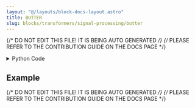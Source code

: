 ```yaml
---
layout: "@/layouts/block-docs-layout.astro"
title: BUTTER
slug: blocks/transformers/signal-processing/butter
---
```


{/* DO NOT EDIT THIS FILE! IT IS BEING AUTO GENERATED */}
{/* PLEASE REFER TO THE CONTRIBUTION GUIDE ON THE DOCS PAGE */}


<PythonDocsDisplay docstring={docstring} />
<details>
<summary>Python Code</summary>

```python
from scipy import signal
from flojoy import flojoy, OrderedPair
from typing import Literal, Union


@flojoy
def BUTTER(
    default: OrderedPair,
    filter_order: int = 1,
    critical_frequency: int = 1,
    btype: Literal["lowpass", "highpass", "bandpass", "bandstop"] = "lowpass",
    sample_rate: int = 10,
) -> OrderedPair:
    """The BUTTER node applies a butterworth filter to an input signal.

    It is designed to have a frequency response that is as flat as possible in the pass band.

    Inputs
    ------
    default : OrderedPair
        The data to apply the butter filter to.

    Parameters
    ----------
    filter_order : int
        The intensity of the filter.
    critical_frequency : int
        The frequency where the filter takes effect. For lowpass and highpass, it takes a scalar.
        For bandpass and bandstop, it takes an array with the length of 2.
    btype : select
        The type of the filter.
    sample_rate : int
        The sample rate of the input signal.

    Returns
    -------
    OrderedPair
        x: time domain
        y: filtered signal
    """

    sig = default.y
    order: int = filter_order
    wn: int = critical_frequency  # hz
    btype: str = btype
    fs: int = sample_rate  # hz

    sos = signal.butter(N=order, Wn=wn, btype=btype, fs=fs, output="sos")
    #    sos = signal.butter(10, 15, "hp", fs=1000, output="sos")
    filtered = signal.sosfilt(sos, sig)

    return OrderedPair(x=default.x, y=filtered)

```

[Find this Flojoy Block on GitHub](https://github.com/flojoy-ai/blocks/blob/main/blocks/TRANSFORMERS/SIGNAL_PROCESSING/BUTTER/BUTTER.py)

</details>

## Example


<GetHelpWidget />


<AppDisplay app={app} blockName="BUTTER" client:visible />


<Example />

{/* DO NOT EDIT THIS FILE! IT IS BEING AUTO GENERATED */}
{/* PLEASE REFER TO THE CONTRIBUTION GUIDE ON THE DOCS PAGE */}
